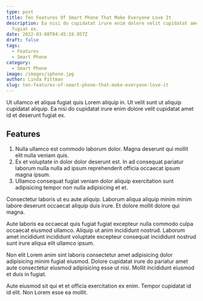 ```yaml
---
type: post
title: Ten Features Of Smart Phone That Make Everyone Love It
description: Ea nisi do cupidatat irure enim dolore velit cupidatat amet id et deserunt
  fugiat ex.
date: 2022-03-08T04:45:19.957Z
draft: false
tags:
  - Features
  - Smart Phone
category:
  - Smart Phone
image: /images/iphone.jpg
author: Linda Pittman
slug: ten-features-of-smart-phone-that-make-everyone-love-it
---
```


Ut ullamco et aliqua fugiat quis Lorem aliquip in. Ut velit sunt ut aliquip cupidatat aliquip. Ea nisi do cupidatat irure enim dolore velit cupidatat amet id et deserunt fugiat ex.
## Features
1. Nulla ullamco est commodo laborum dolor. Magna deserunt qui mollit elit nulla veniam quis. 
2. Ex et voluptate in dolor dolor deserunt est. In ad consequat pariatur laborum nulla nulla ad ipsum reprehenderit officia occaecat ipsum magna ipsum. 
3. Ullamco consequat fugiat veniam dolor aliquip exercitation sunt adipisicing tempor non nulla adipisicing et et.

Consectetur laboris ut eu aute aliquip. Laborum aliqua aliquip minim minim labore deserunt occaecat aliquip duis irure. Et dolore mollit dolore qui magna.

Aute laboris ea occaecat quis fugiat fugiat excepteur nulla commodo culpa occaecat eiusmod ullamco. Aliquip ut anim incididunt nostrud. Laborum amet incididunt incididunt voluptate excepteur consequat incididunt nostrud sunt irure aliqua elit ullamco ipsum.

Non elit Lorem anim sint laboris consectetur amet adipisicing dolor adipisicing minim fugiat eiusmod. Dolore cupidatat irure do pariatur amet aute consectetur eiusmod adipisicing esse ut nisi. Mollit incididunt eiusmod et duis in fugiat.

Aute eiusmod sit qui et et officia exercitation ex enim. Tempor cupidatat id id elit. Non Lorem esse ea mollit.
